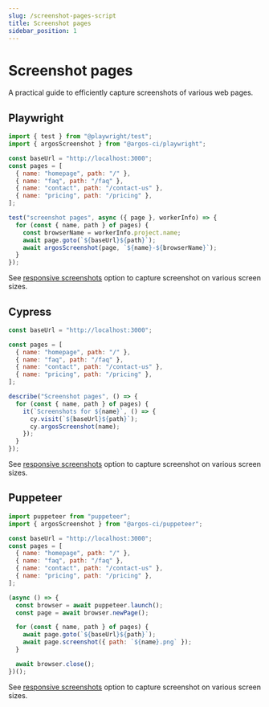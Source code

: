 ```yaml
---
slug: /screenshot-pages-script
title: Screenshot pages
sidebar_position: 1
---
```


# Screenshot pages

A practical guide to efficiently capture screenshots of various web pages.

## Playwright

```js title="screenshot-pages.spec.ts"
import { test } from "@playwright/test";
import { argosScreenshot } from "@argos-ci/playwright";

const baseUrl = "http://localhost:3000";
const pages = [
  { name: "homepage", path: "/" },
  { name: "faq", path: "/faq" },
  { name: "contact", path: "/contact-us" },
  { name: "pricing", path: "/pricing" },
];

test("screenshot pages", async ({ page }, workerInfo) => {
  for (const { name, path } of pages) {
    const browserName = workerInfo.project.name;
    await page.goto(`${baseUrl}${path}`);
    await argosScreenshot(page, `${name}-${browserName}`);
  }
});
```

See [responsive screenshots](/viewports) option to capture screenshot on various screen sizes.

## Cypress

```js title="screenshot-pages.spec.ts"
const baseUrl = "http://localhost:3000";

const pages = [
  { name: "homepage", path: "/" },
  { name: "faq", path: "/faq" },
  { name: "contact", path: "/contact-us" },
  { name: "pricing", path: "/pricing" },
];

describe("Screenshot pages", () => {
  for (const { name, path } of pages) {
    it(`Screenshots for ${name}`, () => {
      cy.visit(`${baseUrl}${path}`);
      cy.argosScreenshot(name);
    });
  }
});
```

See [responsive screenshots](/viewports) option to capture screenshot on various screen sizes.

## Puppeteer

```js title="screenshot-pages.spec.ts"
import puppeteer from "puppeteer";
import { argosScreenshot } from "@argos-ci/puppeteer";

const baseUrl = "http://localhost:3000";
const pages = [
  { name: "homepage", path: "/" },
  { name: "faq", path: "/faq" },
  { name: "contact", path: "/contact-us" },
  { name: "pricing", path: "/pricing" },
];

(async () => {
  const browser = await puppeteer.launch();
  const page = await browser.newPage();

  for (const { name, path } of pages) {
    await page.goto(`${baseUrl}${path}`);
    await page.screenshot({ path: `${name}.png` });
  }

  await browser.close();
})();
```

See [responsive screenshots](/viewports) option to capture screenshot on various screen sizes.
